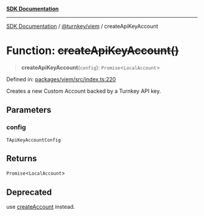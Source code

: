 [**SDK Documentation**](../../../README.mdx)

***

[SDK Documentation](../../../packages.mdx) / [@turnkey/viem](../README.mdx) / createApiKeyAccount

# Function: ~~createApiKeyAccount()~~

> **createApiKeyAccount**(`config`): `Promise`\<`LocalAccount`\>

Defined in: [packages/viem/src/index.ts:220](https://github.com/tkhq/sdk/blob/e1b1a69bdd608320aaf03cc2dbbf68dc0c52b28d/packages/viem/src/index.ts#L220)

Creates a new Custom Account backed by a Turnkey API key.

## Parameters

### config

`TApiKeyAccountConfig`

## Returns

`Promise`\<`LocalAccount`\>

## Deprecated

use [createAccount](createAccount.mdx) instead.
